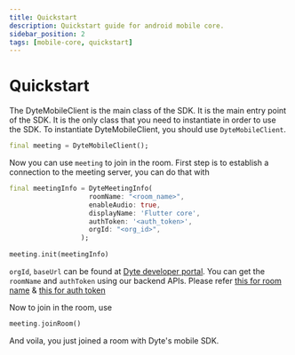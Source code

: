 ```yaml
---
title: Quickstart
description: Quickstart guide for android mobile core.
sidebar_position: 2
tags: [mobile-core, quickstart]
---
```


# Quickstart

The DyteMobileClient is the main class of the SDK. It is the main entry point of the SDK. It is the only class that you need to instantiate in order to use the SDK. To instantiate DyteMobileClient, you should use `DyteMobileClient`.

```dart
final meeting = DyteMobileClient();
```

Now you can use `meeting` to join in the room.
First step is to establish a connection to the meeting server, you can do that with 

```dart
final meetingInfo = DyteMeetingInfo(
                    roomName: "<room_name>",
                    enableAudio: true,
                    displayName: 'Flutter core',
                    authToken: '<auth_token>',
                    orgId: "<org_id>",
                  );
                
meeting.init(meetingInfo)
```

`orgId`, `baseUrl` can be found at [Dyte developer portal](https://dev.dyte.in/).
You can get the `roomName` and `authToken` using our backend APIs. Please refer [this for room name](https://docs.dyte.io/api#/operations/createMeeting) & [this for auth token](https://docs.dyte.io/api#/operations/addParticipant)

Now to join in the room, use 

```dart
meeting.joinRoom()
```

And voila, you just joined a room with Dyte's mobile SDK.